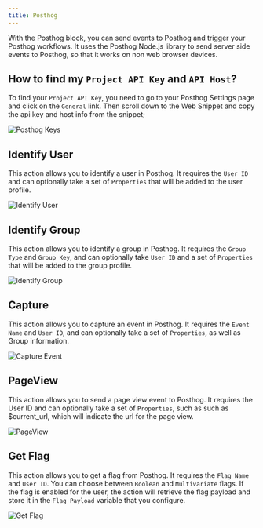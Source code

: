 ```yaml
---
title: Posthog
---
```


With the Posthog block, you can send events to Posthog and trigger your Posthog workflows. It uses the Posthog Node.js library to send server side events to Posthog, so that it works on non web browser devices.

## How to find my `Project API Key` and `API Host`?

To find your `Project API Key`, you need to go to your Posthog Settings page and click on the `General` link. Then scroll down to the Web Snippet and copy the api key and host info from the snippet;

<Frame>
  <img
    src="/images/blocks/integrations/posthog/posthog-keys.png"
    alt="Posthog Keys"
  />
</Frame>

## Identify User

This action allows you to identify a user in Posthog. It requires the `User ID` and can optionally take a set of `Properties` that will be added to the user profile.

<Frame>
  <img
    src="/images/blocks/integrations/posthog/identify.png"
    alt="Identify User"
  />
</Frame>

## Identify Group

This action allows you to identify a group in Posthog. It requires the `Group Type` and `Group Key`, and can optionally take `User ID` and a set of `Properties` that will be added to the group profile.

<Frame>
  <img
    src="/images/blocks/integrations/posthog/group-identify.png"
    alt="Identify Group"
  />
</Frame>

## Capture

This action allows you to capture an event in Posthog. It requires the `Event Name` and `User ID`, and can optionally take a set of `Properties`, as well as Group information.

<Frame>
  <img
    src="/images/blocks/integrations/posthog/capture.png"
    alt="Capture Event"
  />
</Frame>

## PageView

This action allows you to send a page view event to Posthog. It requires the User ID and can optionally take a set of `Properties`, such as such as $current_url, which will indicate the url for the page view.

<Frame>
  <img
    src="/images/blocks/integrations/posthog/pageview.png"
    alt="PageView"
  />
</Frame>

## Get Flag

This action allows you to get a flag from Posthog. It requires the `Flag Name` and `User ID`. You can choose between `Boolean` and `Multivariate` flags. If the flag is enabled for the user, the action will retrieve the flag payload and store it in the `Flag Payload` variable that you configure.

<Frame>
  <img
    src="/images/blocks/integrations/posthog/flags.png"
    alt="Get Flag"
  />
</Frame>
